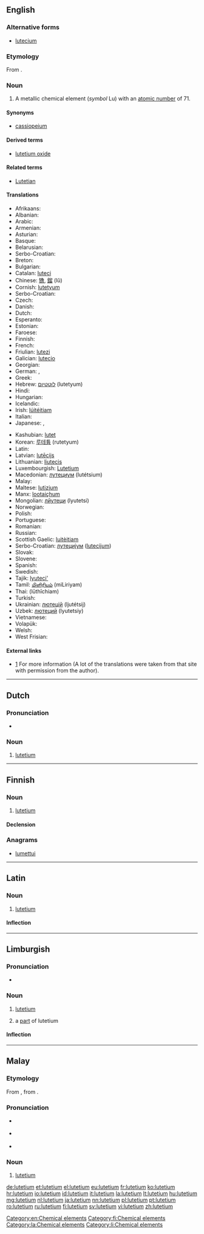 {{also|Lutetium}}
==English==

{{elements|Lu|ytterbium|Yb|hafnium|Hf}}

===Alternative forms===
* [[lutecium]] {{qualifier|no longer used after 1949, when '''lutetium''' was made the official spelling}}

===Etymology===
From {{etyl|la}} {{term|Lutetia||[[Paris]], the capital of France|lang=la}}.

===Noun===
{{en-noun|-}}
{{wikipedia}}

# A metallic chemical element (''symbol'' Lu) with an [[atomic number]] of 71.

====Synonyms====
* [[cassiopeium]] {{qualifier|name proposed by [[w:Carl Auer von Welsbach|Baron Carl Auer von Welsbach]], one of the discoverers of lutetium, but rejected}}

====Derived terms====
* [[lutetium oxide]]

====Related terms====
* [[Lutetian]]

====Translations====
{{rfc-tsort|duplicate language: Serbo-Croatian}}
{{trans-top|chemical element with atomic number of 71}}
* Afrikaans: {{t-|af|lutetium}}
* Albanian: {{t-|sq|lutec}}
* Arabic: {{t-|ar|لوتيتيوم|m|tr=lutítyum}}
* Armenian: {{t-|hy|լուտեցիում|tr=lutecʿium}}
* Asturian: {{t-|ast|luteciu|m}}
* Basque: {{t-|eu|lutezioa}}
* Belarusian: {{t-|be|лютэцый|m|tr=ljutétsyj}}
* Serbo-Croatian: {{t-|sh|lutecij}}
* Breton: {{t-|br|lutesiom}}
* Bulgarian: {{t-|bg|лутеций|m|tr=lutétsij}}
* Catalan: [[luteci]]
* Chinese: [[镥]], [[鎦]] (lǔ)
* Cornish: [[lutetyum]]
* Serbo-Croatian: {{t-|sh|lutecij}}
* Czech: {{t+|cs|lutecium}}
* Danish: {{t-|da|lutetium}}
* Dutch: {{t+|nl|lutetium|n}}
* Esperanto: {{t-|eo|lutecio}}
* Estonian: {{t-|et|luteetsium}}
* Faroese: {{t-|fo|lutetium}}
* Finnish: {{t+|fi|lutetium}}
* French: {{t+|fr|lutécium|m}}
* Friulian: [[lutezi]]
* Galician: [[lutecio]]
* Georgian: {{t-|ka|ლუტეციუმი|tr=lutetsiumi|sc=Geor}}
* German: {{t+|de|Lutetium|n}}, {{t-|de|Cassiopeium|n}} {{qualifier|obsolete}}
* Greek: {{t-|el|λουτέτσιο|n|tr=loutétsio}}
* Hebrew: [[לוטטיום]] (lutetyum)
* Hindi: {{t-|hi|निर्वर्णला|tr=nirvarnalaa|sc=Deva}}
* Hungarian: {{t+|hu|lutécium}}
* Icelandic: {{t-|is|lútesín}}
* Irish: [[lúitéitiam]]
* Italian: {{t+|it|lutezio|m}}
* Japanese: {{t+|ja|ルテチウム|tr=rutechiumu}}, {{t-|ja|鎦|sc=Jpan}}
{{trans-mid}}
* Kashubian: [[lutet]]
* Korean: [[루테튬]] (rutetyum)
* Latin: {{t+|la|lutetium}}
* Latvian: [[lutēcijs]]
* Lithuanian: [[liutecis]]
* Luxembourgish: [[Lutetium]]
* Macedonian: [[лутециум]] (lutétsium) {{m}}
* Malay: {{t-|ms|lutetium}}
* Maltese: [[lutizjum]]
* Manx: [[lootaiçhum]]
* Mongolian: [[лйутеци]] (lyutetsi)
* Norwegian: {{t-|no|lutetium}}
* Polish: {{t+|pl|lutet|m}}
* Portuguese: {{t+|pt|lutécio|m}}
* Romanian: {{t+|ro|lutețiu|n}}
* Russian: {{t+|ru|лютеций|m|tr=ljutétsij}}
* Scottish Gaelic: [[luitèitiam]]
* Serbo-Croatian: [[лутециjум]] ([[lutecijum]]) {{m}}
* Slovak: {{t-|sk|lutecium}}
* Slovene: {{t+|sl|lutecij}}
* Spanish: {{t+|es|lutecio|m}}
* Swedish: {{t+|sv|lutetium}}
* Tajik: [[lyuteci']]
* Tamil: [[மிளிரியம்]] (miLiriyam)
* Thai: {{Thai|[[ลูทีเชียม]]}} (lūthīchiam)
* Turkish: {{t+|tr|lütesyum}}
* Ukrainian: [[лютецiй]] (ljutétsij) {{m}}
* Uzbek: [[лютеций]] (lyutetsiy)
* Vietnamese: {{t-|vi|Luteti}}
* Volapük: {{t+|vo|lutetin}}
* Welsh: {{t+|cy|lwtetiwm}}
* West Frisian: {{t-|fy|lutetium}}
{{trans-bottom}}

====External links====
* [http://elements.vanderkrogt.net/element.php?sym=Lu] For more information (A lot of the translations were taken from that site with permission from the author).

[[Category:en:Chemical elements]]

----

==Dutch==
{{wikipedia|lang=nl}}
{{elements|Lu|ytterbium|Yb|hafnium|Hf|lang=nl}}

===Pronunciation===
* {{audio|Nl-lutetium.ogg|Audio}}

===Noun===
{{nl-noun|n|-|-}}

# [[#English|lutetium]]

----

==Finnish==
{{wikipedia|lang=fi}}

===Noun===
{{fi-noun}}

# [[#English|lutetium]]

====Declension====
{{fi-decl-risti|lutetium|i=0}}

===Anagrams===
* [[lumettui#Finnish|lumettui]]

[[Category:fi:Chemical elements]]

----

==Latin==
{{wikipedia|lang=la}}

===Noun===
{{la-noun|lutetium|lutetii|lutetiī|n|second}}

# [[#English|lutetium]]

====Inflection====
{{la-decl-2nd-N|luteti}}

[[Category:la:Chemical elements]]

----

==Limburgish==

===Pronunciation===
* {{IPA|[ly˧ˈteː˨ʃɔ˧m]|lang=li}}

===Noun===
{{li-noun|g=n}}

# {{uncountable|lang=li}} [[#English|lutetium]]
# a [[part]] of lutetium

====Inflection====
{{li-decl-noun-um|luteti}}

[[Category:li:Chemical elements]]

----

==Malay==
{{wikipedia|lang=ms}}
{{elements|Lu|iterbium|Yb|hafnium|Hf|lang=ms}}

===Etymology===
From {{etyl|en|ms}} {{term|lutetium|lang=en}}, from {{etyl|la|ms}} {{term|Lutetia|lang=la}}.

===Pronunciation===
* {{a|Johor-Selangor}} {{IPA|/lutetiom/|lang=ms}}
* {{a|Riau-Lingga}} {{IPA|/lutetiʊm/|lang=ms}}
* {{rhymes|iom|jom|om|lang=ms}}

===Noun===
{{head|ms|noun}}

# [[#English|lutetium]] {{gloss|chemical element}}

[[de:lutetium]]
[[et:lutetium]]
[[el:lutetium]]
[[eu:lutetium]]
[[fr:lutetium]]
[[ko:lutetium]]
[[hr:lutetium]]
[[io:lutetium]]
[[id:lutetium]]
[[it:lutetium]]
[[la:lutetium]]
[[lt:lutetium]]
[[hu:lutetium]]
[[mg:lutetium]]
[[nl:lutetium]]
[[ja:lutetium]]
[[nn:lutetium]]
[[pl:lutetium]]
[[pt:lutetium]]
[[ro:lutetium]]
[[ru:lutetium]]
[[fi:lutetium]]
[[sv:lutetium]]
[[vi:lutetium]]
[[zh:lutetium]]